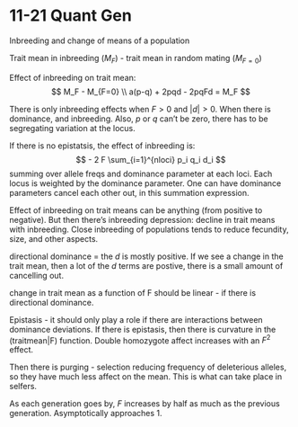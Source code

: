 11-21 Quant Gen
========================================================

Inbreeding and change of means of a population

Trait mean in inbreeding ($M_F$) - trait mean in random mating ($M_{F=0}$)

Effect of inbreeding on trait mean:
$$
M_F - M_{F=0} \\
a(p-q) + 2pqd - 2pqFd = M_F
$$

There is only inbreeding effects when $F > 0$ and $|d| > 0$. When there is dominance, and inbreeding. Also, $p$ or $q$ can't be zero, there has to be segregating variation at the locus.

If there is no epistatsis, the effect of inbreeding is:
$$
- 2 F \sum_{i=1}^{nloci} p_i q_i d_i
$$
summing over allele freqs and dominance parameter at each loci. Each locus is weighted by the dominance parameter. One can have dominance parameters cancel each other out, in this summation expression. 

Effect of inbreeding on trait means can be anything (from positive to negative). But then there's inbreeding depression: decline in trait means with inbreeding. Close inbreeding of populations tends to reduce fecundity, size, and other aspects. 

directional dominance = the $d$ is mostly positive. If we see a change in the trait mean, then a lot of the $d$ terms are postive, there is a small amount of cancelling out.

change in trait mean as a function of F should be linear - if there is directional dominance.

Epistasis - it should only play a role if there are interactions between dominance deviations. If there is epistasis, then there is curvature in the (traitmean|F) function. Double homozygote affect increases with an $F^2$ effect.

Then there is purging - selection reducing frequency of deleterious alleles, so they have much less affect on the mean. This is what can take place in selfers.

As each generation goes by, $F$ increases by half as much as the previous generation. Asymptotically approaches 1. 

